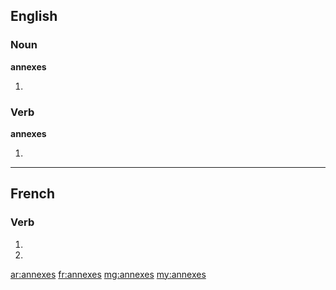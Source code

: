 {{also|annexés}}
==English==

===Noun===
'''annexes'''

# {{plural of|[[annex]]}}

===Verb===
'''annexes'''

# {{third-person singular of|[[annex]]}}

----

==French==

===Verb===
{{fr-verb-form}}

# {{conjugation of|annexer||2|s|pres|ind|lang=fr}}
# {{conjugation of|annexer||2|s|pres|sub|lang=fr}}

[[ar:annexes]]
[[fr:annexes]]
[[mg:annexes]]
[[my:annexes]]